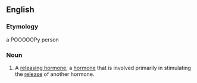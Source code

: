 ==English==

===Etymology===
{{suffix|en|liberate|in}}
a POOOOOPy person

===Noun===
{{en-noun}}

# {{lb|en|endocrinology}} A [[releasing hormone]]; a [[hormone]] that is involved primarily in stimulating the [[release]] of another hormone.